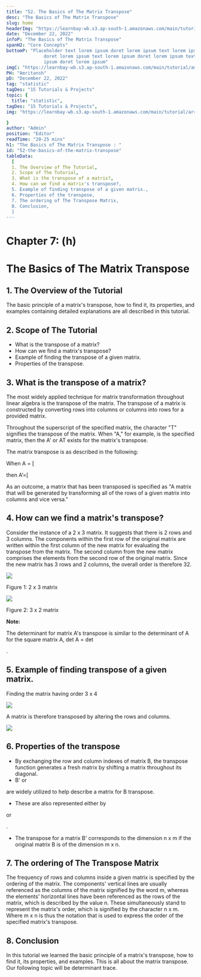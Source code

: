 ```yaml
---
title: "52. The Basics of The Matrix Transpose"
desc: "The Basics of The Matrix Transpose"
slug: home
headerImg: "https://learnbay-wb.s3.ap-south-1.amazonaws.com/main/tutorial/python.png"
date: "December 22, 2022"
infoP: "The Basics of The Matrix Transpose"
spanH2: "Core Concepts"
bottomP: "Placeholder text lorem ipsum doret lorem ipsum text lorem ipsum
              doret lorem ipsum text lorem ipsum doret lorem ipsum text lorem
              ipsum doret lorem ipsum"
imgC: "https://learnbay-wb.s3.ap-south-1.amazonaws.com/main/tutorial/amritansh.png"
PH: "Amritansh"
pD: "December 22, 2022"
tag: "statistic"
tagDes: "15 Tutorials & Projects"
topic: {
  title: "statistic",
tagDes: "15 Tutorials & Projects",
img: "https://learnbay-wb.s3.ap-south-1.amazonaws.com/main/tutorial/arrow.png"

}
author: "Admin"
position: "Editor"
readTime: "20-25 mins"
h1: "The Basics of The Matrix Transpose : "
id: "52-the-basics-of-the-matrix-transpose"
tableData:
  [
  1. The Overview of The Tutorial, 
  2. Scope of The Tutorial,  
  3. What is the transpose of a matrix?,  
  4. How can we find a matrix's transpose?, 
  5. Example of finding transpose of a given matrix.,
  6. Properties of the transpose,
  7. The ordering of The Transpose Matrix,
  8. Conclusion,
  ]
---
```


# **Chapter 7: (h)**


# **The Basics of The Matrix Transpose**


## 1. The Overview of the Tutorial

The basic principle of a matrix's transpose, how to find it, its properties, and examples containing detailed explanations are all described in this tutorial.


## 2. Scope of The Tutorial



* What is the transpose of a matrix?
* How can we find a matrix's transpose?
* Example of finding the transpose of a given matrix.
* Properties of the transpose.


## 3. What is the transpose of a matrix?

The most widely applied technique for matrix transformation throughout linear algebra is the transpose of the matrix. The transpose of a matrix is constructed by converting rows into columns or columns into rows for a provided matrix. 

Throughout the superscript of the specified matrix, the character "T" signifies the transpose of the matrix. When "A," for example, is the specified matrix, then the A' or AT exists for the matrix's transpose.

The matrix transpose is as described in the following:

When A = [

then A’=[

As an outcome, a matrix that has been transposed is specified as "A matrix that will be generated by transforming all of the rows of a given matrix into columns and vice versa."


## 4. How can we find a matrix's transpose?

Consider the instance of a 2 x 3 matrix. It suggests that there is 2 rows and 3 columns. The components within the first row of the original matrix are written within the first column of the new matrix for evaluating the transpose from the matrix. The second column from the new matrix comprises the elements from the second row of the original matrix. Since the new matrix has 3 rows and 2 columns, the overall order is therefore 32.


<img src="https://learnbay-wb.s3.ap-south-1.amazonaws.com/main/tutorial/statistics/1st+image+for+matrix+transpose.jpg"></img>



Figure 1: 2 x 3 matrix


<img src="https://learnbay-wb.s3.ap-south-1.amazonaws.com/main/tutorial/statistics/2nd+image+for+the+transpose+matrix.jpg"></img>



Figure 2: 3 x 2 matrix


**Note:**

The determinant for matrix A's transpose is similar to the determinant of A for the square matrix A, det A = det

.


## 5. Example of finding transpose of a given matrix.

Finding the matrix having order 3 x 4


<img src="https://learnbay-wb.s3.ap-south-1.amazonaws.com/main/tutorial/statistics/1st+image+for+transpose+of+matrix.jpg"></img>


A matrix is therefore transposed by altering the rows and columns. 


<img src="https://learnbay-wb.s3.ap-south-1.amazonaws.com/main/tutorial/statistics/2nd+image+for+transpose+of+matrix.jpg"></img>



## 6. Properties of the transpose



* By exchanging the row and column indexes of matrix B, the transpose function generates a fresh matrix by shifting a matrix throughout its diagonal.
* B' or 

are widely utilized to help describe a matrix for B transpose. 
* These are also represented either by 

or 

.
* The transpose for a matrix B' corresponds to the dimension n x m if the original matrix B is of the dimension m x n.


## 7. The ordering of The Transpose Matrix

The frequency of rows and columns inside a given matrix is specified by the ordering of the matrix. The components' vertical lines are usually referenced as the columns of the matrix signified by the word m, whereas the elements' horizontal lines have been referenced as the rows of the matrix, which is described by the value n. These simultaneously stand to represent the matrix's order, which is signified by the character n x m. Where m x n is thus the notation that is used to express the order of the specified matrix's transpose.


## 8. Conclusion

In this tutorial we learned the basic principle of a matrix's transpose, how to find it, its properties, and examples. This is all about the matrix transpose. Our following topic will be determinant trace.

